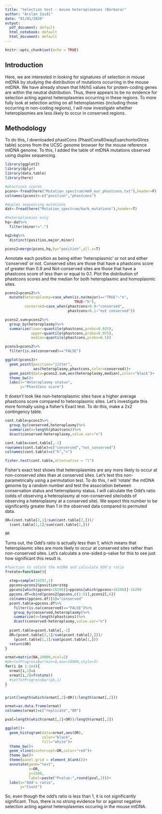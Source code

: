 ```yaml
---
title: "Selection test - mouse heteroplasmies (Barbara)"
author: "Arslan Zaidi"
date: "01/01/2020"
output:
  pdf_document: default
  html_notebook: default
  html_document: default
---
```


```r
knitr::opts_chunk$set(echo = TRUE)
```


## Introduction

Here, we are interested in looking for signatures of selection in mouse mtDNA by studying the distribution of mutations occurring in the mouse mtDNA. We have already shown that hN/hS values for protein-coding genes are within the neutral distribution. Thus, there appears to be no evidence for selection acting against heteroplasmies occurring in these regions. To more fully look at selection acting on all heteroplasmies (including those occurring in non-coding regions), I will now investigate whether heteroplasmies are less likely to occur in conserved regions.

## Methodology

To do this, I downloaded phastCons (PhastCons60wayEuarchontoGlires table) scores from the UCSC genome browser for the mouse reference mtDNA genome. To this, I added the table of mtDNA mutations observed using duplex sequencing.

```r

library(ggplot2)
library(dplyr)
library(data.table)
library(here)

#phastcons scores
pcons<-fread(here("Mutation_spectrum/mm9_eur_phastcons.txt"),header=F)
colnames(pcons)<-c("position","phastcons")

#duplex sequencing mutations
dat<-fread(here("Mutation_spectrum/barb_mutations"),header=T)

#heteroplasmies only
hq<-dat%>%
  filter(minor!=".")

hq2=hq%>%
  distinct(position,major,minor)

pcons2=merge(pcons,hq,by="position",all.x=T)

```

Annotate each position as being either 'heteroplasmic' or not and either 'conserved' or not. Conserved sites are those that have a phastcons score of greater than 0.9 and Not-conserved sites are those that have a phastcons score of less than or equal to 0.1. Plot the distribution of phastcons scores and the median for both heteroplasmic and homoplasmic sites.

```r

pcons2=pcons2%>%
  mutate(heteroplasmy=case_when(is.na(major)=="TRUE"~"n",
                                TRUE~"h"),
         conserved=case_when(phastcons>0.9~"conserved",
                             phastcons<0.1~"not conserved"))

pcons2.sum=pcons2%>%
  group_by(heteroplasmy)%>%
  summarize(lower=quantile(phastcons,probs=0.025),
            upper=quantile(phastcons,probs=0.975),
            median=quantile(phastcons,probs=0.5))

pcons3=pcons2%>%
  filter(is.na(conserved)=="FALSE")

ggplot(pcons3)+
  geom_point(position="jitter",
             aes(heteroplasmy,phastcons,color=conserved))+
  geom_point(data=pcons2.sum,aes(heteroplasmy,median),color="black")+
  theme_bw()+
  labs(x="Heteroplasmy status",
       y="PhastCons score")


```

It doesn't look like non-heteroplasmic sites have a higher average phastcons score compared to heteroplasmic sites. Let's investigate this more formally using a fisher's Exact test. To do this, make a 2x2 contingency table.

```r

cont.table=pcons3%>%
  group_by(conserved,heteroplasmy)%>%
  summarize(n=length(phastcons))%>%
  dcast(conserved~heteroplasmy,value.var="n")

cont.table=cont.table[,-1]
rownames(cont.table)=c("conserved","not_conserved")
colnames(cont.table)=c("h","n")

fisher.test(cont.table,alternative = "l")

```


Fisher's exact test shows that heteroplasmies are any more likely to occur at non-conserved sites than at conserved sites. Let's test this non-parametrically using a permutation test. To do this, I will 'rotate' the mtDNA genome by a random number and test the association between conservation status and heteroplasmy status. I will calculate the Odd's ratio (odds of observing a heteroplasmy at non-conserved site/odds of observing a heteroplasmy at a conserved site). We expect this number to be significantly greater than 1 in the observed data compared to permuted data.

```r

OR=(cont.table[2,1]/sum(cont.table[2,]))/
  (cont.table[1,1]/sum(cont.table[1,]))

OR

```


Turns out, the Odd's ratio is actually less than 1, which means that heteroplasmic sites are more likely to occur at conserved sites rather than non-conserved sites. Let's calculate a one-sided p-value for this to see just how significant this result is.

```r

#function to rotate the mtDNA and calculate Odd's ratio
frotate=function(){
  
  step=sample(16297,1)
  ppcons=pcons2$position+step
  ppcons[which(ppcons>16296)]=ppcons[which(ppcons>16296)]-16296
  ppcons.df=cbind(pcons2[ppcons,c(1:5)],pcons2[,6])
  colnames(ppcons.df)[6]="conserved"
  pcont.table=ppcons.df%>%
    filter(is.na(conserved)=="FALSE")%>%
    group_by(conserved,heteroplasmy)%>%
    summarize(n=length(phastcons))%>%
    dcast(conserved~heteroplasmy,value.var="n")
  
  pcont.table=pcont.table[,-1]
  OR=(pcont.table[2,1]/sum(pcont.table[2,]))/
    (pcont.table[1,1]/sum(pcont.table[1,]))
  return(OR)
}

ormat=matrix(NA,10000,ncol=2)
#pb=txtProgressBar(min=0,max=10000,style=3)
for(i in 1:1e4){
  ormat[i,1]=i
  ormat[i,2]=frotate()
  #setTxtProgressBar(pb,i)
}


print(length(which(ormat[,2]<OR))/length(ormat[,2]))

ormat=as.data.frame(ormat)
colnames(ormat)=c("replicate","OR")

pval=length(which(ormat[,2]<OR))/length(ormat[,2])

ggplot()+
  geom_histogram(data=ormat,aes(OR),
                 color="black",
                 fill="white")+
  theme_bw()+
  geom_vline(xintercept=OR,color="red")+
  theme_bw()+
  theme(panel.grid = element_blank())+
  annotate(geom="text",
           x=OR,
           y=1500,
           label=paste("Pvalue:",round(pval,2)))+
  labs(x="Odd's ratio",
       y="Count")


```

So, even though the odd's ratio is less than 1, it is not significantly significant. Thus, there is no strong evidence for or against negative selection acting against heteroplasmies occuring in the mouse mtDNA.


